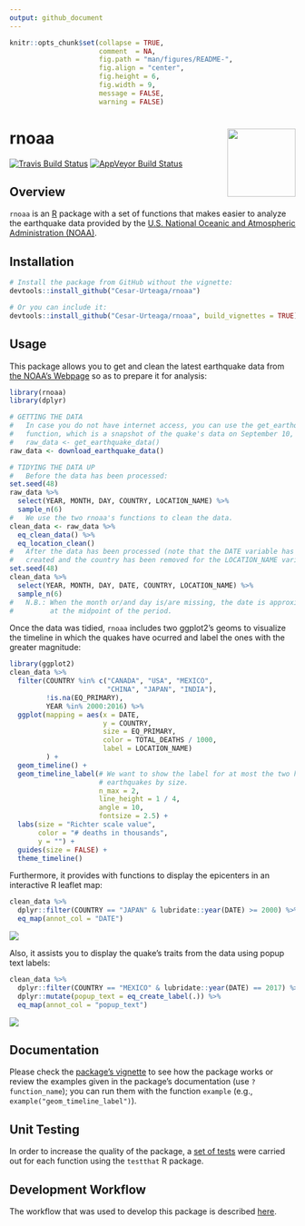 ```yaml
---
output: github_document
---
```


<!--
  README.md is generated from README.Rmd, so you should edit that file.
-->

```r
knitr::opts_chunk$set(collapse = TRUE,
                      comment  = NA,
                      fig.path = "man/figures/README-",
                      fig.align = "center",
                      fig.height = 6,
                      fig.width = 9,
                      message = FALSE,
                      warning = FALSE)
```

# rnoaa <img src="man/figures/logo.png" align="right" width="120"/>

[![Travis Build Status](https://travis-ci.org/Cesar-Urteaga/rnoaa.svg?branch=master)](https://travis-ci.org/Cesar-Urteaga/rnoaa)
[![AppVeyor Build Status](https://ci.appveyor.com/api/projects/status/github/Cesar-Urteaga/rnoaa?branch=master&svg=true)](https://ci.appveyor.com/project/Cesar-Urteaga/rnoaa)

## Overview

`rnoaa` is an [R](https://www.r-project.org/) package with a set of functions that makes easier to analyze the earthquake data provided by the [U.S. National Oceanic and Atmospheric Administration (NOAA)](http://www.noaa.gov/).

## Installation

```r
# Install the package from GitHub without the vignette:
devtools::install_github("Cesar-Urteaga/rnoaa")

# Or you can include it:
devtools::install_github("Cesar-Urteaga/rnoaa", build_vignettes = TRUE)
```

## Usage

This package allows you to get and clean the latest earthquake data from [the NOAA's Webpage](https://www.ngdc.noaa.gov/nndc/struts/form?t=101650&s=1&d=1) so as to prepare it for analysis:

```r
library(rnoaa)
library(dplyr)

# GETTING THE DATA
#   In case you do not have internet access, you can use the get_earthquake_data
#   function, which is a snapshot of the quake's data on September 10, 2017:
#   raw_data <- get_earthquake_data()
raw_data <- download_earthquake_data()

# TIDYING THE DATA UP
#   Before the data has been processed:
set.seed(48)
raw_data %>%
  select(YEAR, MONTH, DAY, COUNTRY, LOCATION_NAME) %>%
  sample_n(6)
#   We use the two rnoaa's functions to clean the data.
clean_data <- raw_data %>%
  eq_clean_data() %>%
  eq_location_clean()
#   After the data has been processed (note that the DATE variable has been
#   created and the country has been removed for the LOCATION_NAME variable):
set.seed(48)
clean_data %>%
  select(YEAR, MONTH, DAY, DATE, COUNTRY, LOCATION_NAME) %>%
  sample_n(6)
#   N.B.: When the month or/and day is/are missing, the date is approximated
#         at the midpoint of the period.
```

Once the data was tidied, `rnoaa` includes two ggplot2's geoms to visualize the timeline in which the quakes have ocurred and label the ones with the greater magnitude:

```r
library(ggplot2)
clean_data %>%
  filter(COUNTRY %in% c("CANADA", "USA", "MEXICO",
                        "CHINA", "JAPAN", "INDIA"),
         !is.na(EQ_PRIMARY),
         YEAR %in% 2000:2016) %>%
  ggplot(mapping = aes(x = DATE,
                       y = COUNTRY,
                       size = EQ_PRIMARY,
                       color = TOTAL_DEATHS / 1000,
                       label = LOCATION_NAME)
         ) +
  geom_timeline() +
  geom_timeline_label(# We want to show the label for at most the two highest
                      # earthquakes by size.
                      n_max = 2,
                      line_height = 1 / 4,
                      angle = 10,
                      fontsize = 2.5) +
  labs(size = "Richter scale value",
       color = "# deaths in thousands",
       y = "") +
  guides(size = FALSE) +
  theme_timeline()
```

Furthermore, it provides with functions to display the epicenters in an interactive R leaflet map:

```r
clean_data %>%
  dplyr::filter(COUNTRY == "JAPAN" & lubridate::year(DATE) >= 2000) %>%
  eq_map(annot_col = "DATE")
```

![](./man/figures/README-LeafletMap-1.png?raw=true)

Also, it assists you to display the quake's traits from the data using popup text labels:

```r
clean_data %>%
  dplyr::filter(COUNTRY == "MEXICO" & lubridate::year(DATE) == 2017) %>%
  dplyr::mutate(popup_text = eq_create_label(.)) %>%
  eq_map(annot_col = "popup_text")
```

![](./man/figures/README-LeafletMap-2.png?raw=true)

## Documentation

Please check the [package's vignette](./vignettes/using-rnoaa.Rmd) to see how the package works or review the examples given in the package's documentation (use `?function_name`); you can run them with the function `example` (e.g., `example("geom_timeline_label")`).

## Unit Testing

In order to increase the quality of the package, a [set of tests](./tests/testthat) were carried out for each function using the `testthat` R package.

## Development Workflow

The workflow that was used to develop this package is described [here](https://github.com/Cesar-Urteaga/rfars#workflow).
